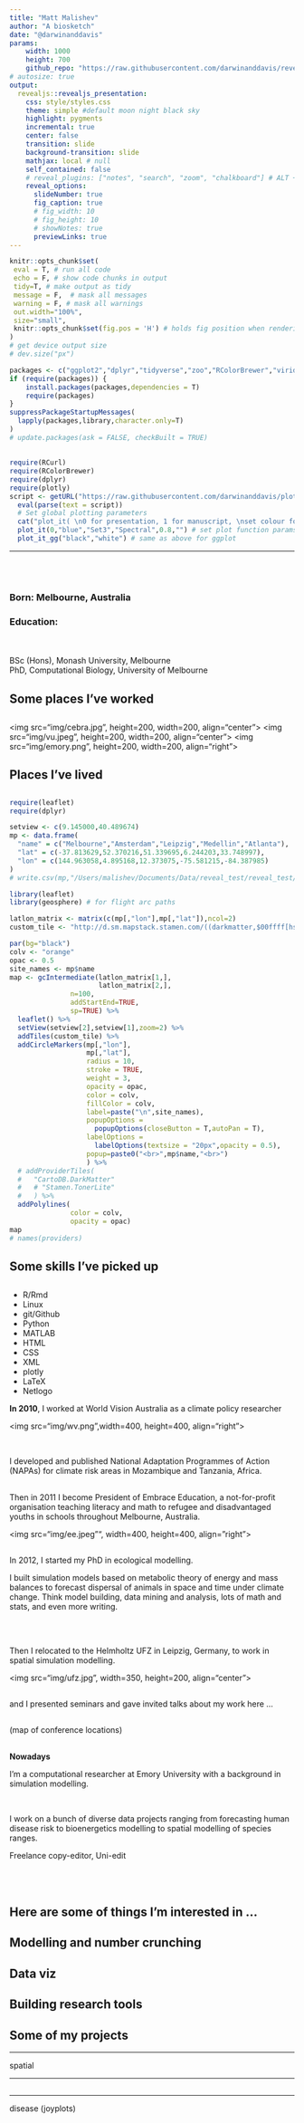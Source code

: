 ```yaml
---
title: "Matt Malishev"
author: "A biosketch"
date: "@darwinanddavis"
params:
    width: 1000 
    height: 700
    github_repo: "https://raw.githubusercontent.com/darwinanddavis/reveal_test/"
# autosize: true
output:
  revealjs::revealjs_presentation:
    css: style/styles.css
    theme: simple #default moon night black sky
    highlight: pygments
    incremental: true
    center: false
    transition: slide
    background-transition: slide
    mathjax: local # null
    self_contained: false
    # reveal_plugins: ["notes", "search", "zoom", "chalkboard"] # ALT + mouseclick to zoom
    reveal_options:
      slideNumber: true
      fig_caption: true
      # fig_width: 10
      # fig_height: 10
      # showNotes: true
      previewLinks: true
---
```


```r
knitr::opts_chunk$set(
 eval = T, # run all code
 echo = F, # show code chunks in output 
 tidy=T, # make output as tidy
 message = F,  # mask all messages
 warning = F, # mask all warnings 
 out.width="100%",
 size="small",
 knitr::opts_chunk$set(fig.pos = 'H') # holds fig position when rendering 
)
# get device output size
# dev.size("px")
```

<!-- install packages -->
```r
packages <- c("ggplot2","dplyr","tidyverse","zoo","RColorBrewer","viridis","plyr","leaflet","plotly","widgetframe","geosphere")   
if (require(packages)) {
    install.packages(packages,dependencies = T)
    require(packages)
}
suppressPackageStartupMessages(
  lapply(packages,library,character.only=T) 
)
# update.packages(ask = FALSE, checkBuilt = TRUE)

```

<!-- ________________________________________________________ slide break -->
---

```r
require(RCurl)
require(RColorBrewer)
require(dplyr)
require(plotly)
script <- getURL("https://raw.githubusercontent.com/darwinanddavis/plot_it/master/plot_it.R", ssl.verifypeer = FALSE)
  eval(parse(text = script))
  # Set global plotting parameters
  cat("plot_it( \n0 for presentation, 1 for manuscript, \nset colour for background, \nset colour palette 1. use 'display.brewer.all()', \nset colour palette 2. use 'display.brewer.all()', \nset alpha for colour transperancy, \nset font style \n)")
  plot_it(0,"blue","Set3","Spectral",0.8,"") # set plot function params       
  plot_it_gg("black","white") # same as above for ggplot 
```


<!-- ____________________________________________________________________________ -->
<!-- start body -->

---

<br> 
<br>

### **Born:** Melbourne, Australia  
### **Education:**  
<br>  
BSc (Hons), Monash University, Melbourne  
PhD, Computational Biology, University of Melbourne  

<!-- ________________________________________________________ slide break -->
## Some places I've worked {data-background="black"}

<!-- ________________________________________________________ slide break -->
---

<img src="img/cebra.jpg", height=200, width=200, align="center">
<img src="img/vu.jpeg", height=200, width=200, align="center">
<img src="img/emory.png", height=200, width=200, align="right">

<!-- ________________________________________________________ slide break -->
## Places I've lived {data-background="black"}  

<!-- ________________________________________________________ slide break -->
## {data-background="#262626"} 

```r
require(leaflet)  
require(dplyr)

setview <- c(9.145000,40.489674)
mp <- data.frame(
  "name" = c("Melbourne","Amsterdam","Leipzig","Medellin","Atlanta"),
  "lat" = c(-37.813629,52.370216,51.339695,6.244203,33.748997),
  "lon" = c(144.963058,4.895168,12.373075,-75.581215,-84.387985)
)
# write.csv(mp,"/Users/malishev/Documents/Data/reveal_test/reveal_test/data/mp.csv")

library(leaflet)
library(geosphere) # for flight arc paths 

latlon_matrix <- matrix(c(mp[,"lon"],mp[,"lat"]),ncol=2)
custom_tile <- "http://d.sm.mapstack.stamen.com/((darkmatter,$00ffff[hsl-color]),(mapbox-water,$00589c[hsl-color]),(parks,$ff9a30[source-in]))/{z}/{x}/{y}.png"

par(bg="black")
colv <- "orange"
opac <- 0.5
site_names <- mp$name
map <- gcIntermediate(latlon_matrix[1,],
                      latlon_matrix[2,],
               n=100, 
               addStartEnd=TRUE,
               sp=TRUE) %>% 
  leaflet() %>% 
  setView(setview[2],setview[1],zoom=2) %>% 
  addTiles(custom_tile) %>% 
  addCircleMarkers(mp[,"lon"],
                   mp[,"lat"],
                   radius = 10,
                   stroke = TRUE,
                   weight = 3, 
                   opacity = opac,
                   color = colv,
                   fillColor = colv,
                   label=paste("\n",site_names),
                   popupOptions = 
                     popupOptions(closeButton = T,autoPan = T),
                   labelOptions = 
                     labelOptions(textsize = "20px",opacity = 0.5),
                   popup=paste0("<br>",mp$name,"<br>")
                   ) %>%
  # addProviderTiles(
  #   "CartoDB.DarkMatter"
  #   # "Stamen.TonerLite"
  #   ) %>%
  addPolylines(
               color = colv,
               opacity = opac)
map
# names(providers)

```

<!-- ```{r,out.width=params$width,out.height=params$height,warning=F,message=F} -->
<!-- resource_type <- "detritus" -->
<!-- memi_df <- readr::read_csv("https://github.com/darwinanddavis/reveal_test/raw/master/data/memi_df.csv") -->
<!-- memi_df <- data.frame(memi_df) -->
<!-- # heatmap ----------------------------------------------------------------- -->
<!-- require(viridis) -->
<!-- require(ggthemes) -->
<!-- require(plotly) -->

<!-- me_day_vec <- c("skip30","skip60","skip90","skip120") -->
<!-- me_day_names <- as.factor(c("Skip~30", "Skip~60", "Skip~90", "Skip120")) # char vec for labelling facets -->

<!-- ttl <- "" -->
<!-- subttl = "" -->
<!-- xlab <- "Time (days)" -->
<!-- ylab <- "Control intensity" -->
<!-- # turn names into function for labeller for facets -->
<!-- me_im_names <- c("No control","50%", "75%", "90%", "95%", "99%") -->
<!-- dens <- memi_df[,"Cercs"] -->
<!-- yy <- memi_df[,"ControlImpact"] -->
<!-- xx <- memi_df[,"Time"] -->
<!-- facet1 <- memi_df[,"ControlDay"] -->
<!-- p <- ggplot(memi_df,aes(x=xx,y=yy,fill=dens)) + -->
<!--   geom_tile(colour= "gray",size=0.01, width=2, linetype = 0) + -->
<!--   scale_fill_viridis(name="Density",option ="magma") -->
<!-- p <- p + facet_wrap(~ ControlDay_names,nrow=length(me_day_names), ncol=1, drop= F, labeller=label_parsed) # use for adding facet labels -->
<!-- # p <-p + facet_wrap(facet1, nrow=3, ncol=1, drop= F) -->
<!-- p <- p + scale_y_continuous(breaks = unique(yy), labels = me_im_names, trans = "reverse") -->
<!-- p <- p + scale_x_continuous(breaks = seq(0,max(xx),30), expand =c(0,2))  -->
<!-- p <- p + geom_segment(aes(x = 152, xend = 152, y= 4, yend= 4), -->
<!--                       arrow=arrow(length=unit(0.2,"cm"))) -->
<!-- p <- p + theme_calc() +  -->
<!--   theme(text = element_text(size=18)) + -->
<!--   # labs(title= paste0("Density of ",ttl, " by ",subttl), y=ylab, x=xlab) + -->
<!--   labs(title = paste0("\n","\n",ttl), y=ylab, x=xlab,size=3) + -->
<!--   theme(plot.title = element_text(vjust=-7)) + -->
<!--   theme(legend.position = "bottom",legend.direction = "horizontal") + -->
<!--   theme(legend.text = element_text(size=12)) + -->
<!--   plot_it_gg("black","white")  -->
<!-- ggplotly(p) -->

<!-- ``` -->


<!-- ________________________________________________________ slide break -->
## Some skills I've picked up {data-background="black"}    

<!-- ________________________________________________________ slide break -->
---

- R/Rmd   
- Linux  
- git/Github  
- Python  
- MATLAB  
- HTML  
- CSS  
- XML  
- plotly  
- LaTeX  
- Netlogo  


**In 2010**, I worked at World Vision Australia as a climate policy researcher  

<img src="img/wv.png",width=400, height=400, align="right">  

<br> 

I developed and published National Adaptation Programmes of Action (NAPAs) for climate risk areas in Mozambique and Tanzania, Africa.  


<!-- ________________________________________________________ slide break -->
---

Then in 2011 I become President of Embrace Education, a not-for-profit organisation teaching literacy and math to refugee and disadvantaged youths in schools throughout Melbourne, Australia. 

<img src="img/ee.jpeg"", width=400, height=400, align="right">

<!-- ________________________________________________________ slide break -->
---

In 2012, I started my PhD in ecological modelling.   


I built simulation models based on metabolic theory of energy and mass balances to forecast dispersal of animals in space and time under climate change. Think model building, data mining and analysis, lots of math and stats, and even more writing.  

<br> 


<!-- ________________________________________________________ slide break -->
## {data-transition="fade" data-background=#00589C}

Then I relocated to the Helmholtz UFZ in Leipzig, Germany, to work in spatial simulation modelling.    

<img src="img/ufz.jpg", width=350, height=200, align="center">


<!-- ________________________________________________________ slide break -->
---

and I presented seminars and gave invited talks about my work here ...  

<!-- ________________________________________________________ slide break -->
---

(map of conference locations)  

<!-- ________________________________________________________ slide break -->
---  

**Nowadays**    

I’m a computational researcher at Emory University with a background in simulation modelling.   

<br>  

I work on a bunch of diverse data projects ranging from forecasting human disease risk to bioenergetics modelling to spatial modelling of species ranges.    

Freelance copy-editor, Uni-edit      


<!-- ## {data-background=#000}  -->
## {data-transition="fade"}


<!-- __________ heading __________   -->
## <br> <br> Here are some of things I'm interested in ... {data-background="#000000"}     

## Modelling and number crunching 

## Data viz  

## Building research tools  


## Some of my projects  

---

spatial

---

## {data-background-iframe='https://darwinanddavis.github.io/EmoRyCodingClub/index.html'}

---

disease (joyplots)



<!-- end body -->  
<!-- ____________________________________________________________________________ -->
